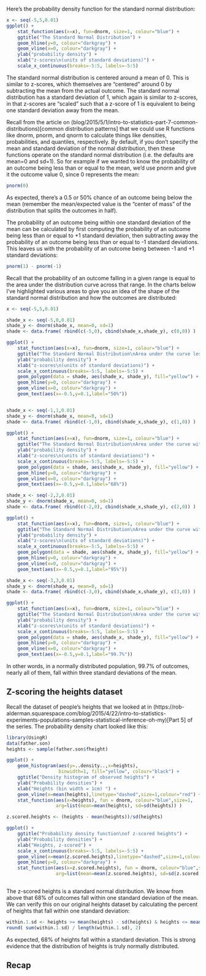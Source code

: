 


Here's the probability density function for the standard normal distribution:

```r
x <- seq(-5,5,0.01)
ggplot() + 
    stat_function(aes(x=x), fun=dnorm, size=1, colour="blue") +
    ggtitle("The Standard Normal Distribution") + 
    geom_hline(y=0, colour="darkgray") +
    geom_vline(x=0, colour="darkgray") +
    ylab("probability density") + 
    xlab("z-scores\n(units of standard deviations)") + 
    scale_x_continuous(breaks=-5:5, labels=-5:5)
```

The standard normal distribution is centered around a mean of 0.  This is similar to z-scores, which themselves are "centered" around 0 by subtracting the mean from the actual outcome.  The standard normal distribution has a standard deviation of 1, which again is similar to z-scores, in that z-scores are "scaled" such that a z-score of 1 is equivalent to being one standard deviation away from the mean.

Recall from the article on (blog/2015/5/1/intro-to-statistics-part-7-common-distributions)[common distribution patterns] that we could use R functions like dnorm, pnorm, and qnorm to calculate things like densities, probabilities, and quantiles, respectively.  By default, if you don't specify the mean and standard deviation of the normal distribution, then these functions operate on the standard normal distribution (i.e. the defaults are mean=0 and sd=1).  So for example if we wanted to know the probability of an outcome being less than or equal to the mean, we'd use pnorm and give it the outcome value 0, since 0 represents the mean:

```r
pnorm(0)
```

As expected, there's a 0.5 or 50% chance of an outcome being below the mean (remember the mean/expected value is the "center of mass" of the distribution that splits the outcomes in half).

The probability of an outcome being within one standard deviation of the mean can be calculated by first computing the probability of an outcome being less than or equal to +1 standard deviation, then subtracting away the probability of an outcome being less than or equal to -1 standard deviations.  This leaves us with the probability of an outcome being between -1 and +1 standard deviations:

```r
pnorm(1) - pnorm(-1)
```

Recall that the probability of an outcome falling in a given range is equal to the area under the distribution curve across that range.  In the charts below I've highlighted various areas to give you an idea of the shape of the standard normal distribution and how the outcomes are distributed:

```r
x <- seq(-5,5,0.01)

shade_x <- seq(-5,0,0.01)
shade_y <- dnorm(shade_x, mean=0, sd=1)
shade <- data.frame( rbind(c(-5,0), cbind(shade_x,shade_y), c(0,0)) )

ggplot() + 
    stat_function(aes(x=x), fun=dnorm, size=1, colour="blue") +
    ggtitle("The Standard Normal Distribution\nArea under the curve less than or equal to the mean") + 
    ylab("probability density") + 
    xlab("z-scores\n(units of standard deviations)") + 
    scale_x_continuous(breaks=-5:5, labels=-5:5) +
    geom_polygon(data = shade, aes(shade_x, shade_y), fill="yellow") +
    geom_hline(y=0, colour="darkgray") +
    geom_vline(x=0, colour="darkgray") +
    geom_text(aes(x=-0.5,y=0.1,label="50%"))


shade_x <- seq(-1,1,0.01)
shade_y <- dnorm(shade_x, mean=0, sd=1)
shade <- data.frame( rbind(c(-1,0), cbind(shade_x,shade_y), c(1,0)) )

ggplot() + 
    stat_function(aes(x=x), fun=dnorm, size=1, colour="blue") +
    ggtitle("The Standard Normal Distribution\nArea under the curve within 1 std-dev of the mean") + 
    ylab("probability density") + 
    xlab("z-scores\n(units of standard deviations)") + 
    scale_x_continuous(breaks=-5:5, labels=-5:5) +
    geom_polygon(data = shade, aes(shade_x, shade_y), fill="yellow") +
    geom_hline(y=0, colour="darkgray") +
    geom_vline(x=0, colour="darkgray") +
    geom_text(aes(x=-0.5,y=0.1,label="68%"))

shade_x <- seq(-2,2,0.01)
shade_y <- dnorm(shade_x, mean=0, sd=1)
shade <- data.frame( rbind(c(-2,0), cbind(shade_x,shade_y), c(2,0)) )

ggplot() + 
    stat_function(aes(x=x), fun=dnorm, size=1, colour="blue") +
    ggtitle("The Standard Normal Distribution\nArea under the curve within 2 std-devs of the mean") + 
    ylab("probability density") + 
    xlab("z-scores\n(units of standard deviations)") + 
    scale_x_continuous(breaks=-5:5, labels=-5:5) +
    geom_polygon(data = shade, aes(shade_x, shade_y), fill="yellow") +
    geom_hline(y=0, colour="darkgray") +
    geom_vline(x=0, colour="darkgray") +
    geom_text(aes(x=-0.5,y=0.1,label="95%"))

shade_x <- seq(-3,3,0.01)
shade_y <- dnorm(shade_x, mean=0, sd=1)
shade <- data.frame( rbind(c(-3,0), cbind(shade_x,shade_y), c(3,0)) )

ggplot() + 
    stat_function(aes(x=x), fun=dnorm, size=1, colour="blue") +
    ggtitle("The Standard Normal Distribution\nArea under the curve within 3 std-devs of the mean") + 
    ylab("probability density") + 
    xlab("z-scores\n(units of standard deviations)") + 
    scale_x_continuous(breaks=-5:5, labels=-5:5) +
    geom_polygon(data = shade, aes(shade_x, shade_y), fill="yellow") +
    geom_hline(y=0, colour="darkgray") +
    geom_vline(x=0, colour="darkgray") +
    geom_text(aes(x=-0.5,y=0.1,label="99.7%"))

```

In other words, in a normally distributed population, 99.7% of outcomes, nearly all of them, fall within three standard deviations of the mean.


## Z-scoring the heights dataset

Recall the dataset of people's heights that we looked at in (https://rob-alderman.squarespace.com/blog/2015/4/22/intro-to-statistics-experiments-populations-samples-statistical-inference-oh-my)[Part 5] of the series.  The probability density chart looked like this:

```r

library(UsingR)
data(father.son)
heights <- sample(father.son$fheight)

ggplot() + 
    geom_histogram(aes(y=..density..,x=heights), 
                   binwidth=1, fill="yellow", colour="black") +
    ggtitle("Density histogram of observed heights") + 
    ylab("Probability densities") + 
    xlab("Heights (bin width = 1cm) ") +
    geom_vline(x=mean(heights),linetype="dashed",size=1,colour="red") +
    stat_function(aes(x=heights), fun = dnorm, colour="blue",size=1,
                  arg=list(mean=mean(heights), sd=sd(heights)) )

z.scored.heights <- (heights - mean(heights))/sd(heights)

ggplot() + 
    ggtitle("Probability density function\nof z-scored heights") + 
    ylab("Probability densities") + 
    xlab("Heights, z-scored") +
    scale_x_continuous(breaks=-5:5, labels=-5:5) +
    geom_vline(x=mean(z.scored.heights),linetype="dashed",size=1,colour="red") +
    geom_hline(y=0, colour="darkgray") +
    stat_function(aes(x=z.scored.heights), fun = dnorm, colour="blue",size=1,
                  arg=list(mean=mean(z.scored.heights), sd=sd(z.scored.heights)))
                  
```

The z-scored heights is a standard normal distribution.  We know from above that 68% of outcomes fall within one standard deviation of the mean.  We can verify this on our original heights dataset by calculating the percent of heights that fall within one standard deviation:

```r
within.1.sd <- heights >= mean(heights) - sd(heights) & heights <= mean(heights) + sd(heights)
round( sum(within.1.sd) / length(within.1.sd), 2)
```

As expected, 68% of heights fall within a standard deviation.  This is strong evidence that the distribution of heights is truly normally distributed.


## Recap

